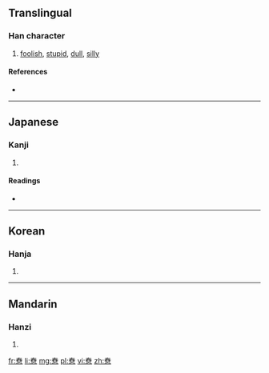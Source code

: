 ==Translingual==

===Han character===
{{Han char|rn=61|rad=心|as=11|sn=15|four=5033<sub>7</sub>|canj=手X心 (QXP)}}

# [[foolish]], [[stupid]], [[dull]], [[silly]]

====References====
* {{Han ref|kx=0401.300|dkj=11172|dj=0741.140|hdz=42340.060|uh=6183|ud=24963|bh=E579|bd=58745}}

----

==Japanese==

===Kanji===
{{ja-kanji|grade=|rs=心11}}

# {{defn|lang=ja|sort=心11}}

====Readings====
* {{ja-readings|on=[[とう]] (tō), [[しょう]] (shō), [[しゅ]] (shu), [[ちょう]] (chō), [[ちゅ]] (chu)|kun=[[おろか]] (oroka)}}

----

==Korean==

===Hanja===
{{ko-hanja|hangeul=용|eumhun=|rv=yong|mr=yong|y=yong}}

# {{defn|lang=ko|sort=心11}}

----

==Mandarin==

===Hanzi===
{{cmn-hanzi|pin=[[chōng]] ([[chong1]])|wg=ch'ung<sup>1</sup>}}

# {{defn|lang=cmn|sort=心11}}

[[fr:憃]]
[[li:憃]]
[[mg:憃]]
[[pl:憃]]
[[vi:憃]]
[[zh:憃]]